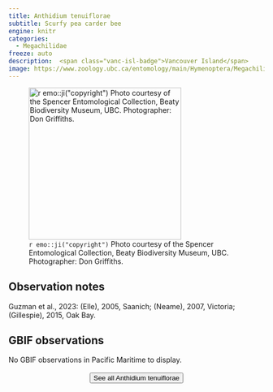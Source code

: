 ```yaml
---
title: Anthidium tenuiflorae
subtitle: Scurfy pea carder bee
engine: knitr
categories:
  - Megachilidae
freeze: auto
description:  <span class="vanc-isl-badge">Vancouver Island</span>
image: https://www.zoology.ubc.ca/entomology/main/Hymenoptera/Megachilidae/Anthidium%20tenuiflorae%20female%20(3lateral).jpg
---
```

![`r emo::ji("copyright")` Photo courtesy of the Spencer Entomological Collection, Beaty Biodiversity Museum, UBC. Photographer: Don Griffiths.](https://www.zoology.ubc.ca/entomology/main/Hymenoptera/Megachilidae/Anthidium%20tenuiflorae%20female%20(3lateral).jpg){height=300}

## Observation notes  
Guzman et al., 2023: (Elle), 2005, <span class="hl-place-name">Saanich</span>; (Neame), 2007, <span class="hl-place-name">Victoria</span>; (Gillespie), 2015, <span class="hl-place-name">Oak Bay</span>.

## GBIF observations  
No GBIF observations in Pacific Maritime to display.
<br><br>
<center>


<a href="https://www.zoology.ubc.ca/entomology/main/Hymenoptera/Megachilidae/Anthidium%20tenuiflorae.php"><button type="button" class="btn btn-secondary">See all Anthidium tenuiflorae <i class="fa-solid fa-arrow-up-right-from-square"></i> </button></a>
</center>
